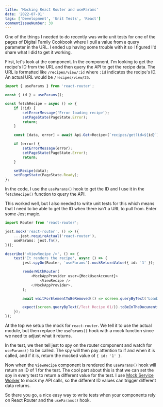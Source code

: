 ```yaml
---
title: 'Mocking React Router and useParams'
date: '2022-07-01'
tags: ['Development', 'Unit Tests', 'React']
commentIssueNumber: 30
---
```


One of the things I needed to do recently was write unit tests for one of the pages of Digital Family Cookbook where I pull a value from a query parameter in the URL. I ended up having some trouble with it so I figured I'd share what I did to get it working.

First, let's look at the component. In the component, I'm looking to get the recipe's ID from the URL and then query the API to get the recipe data. The URL is formatted like `/recipes/view/:id` where `:id` indicates the recipe's ID. An actual URL would be `/recipes/view/25`.

```typescript
import { useParams } from 'react-router';

const { id } = useParams();

const fetchRecipe = async () => {
    if (!id) {
        setErrorMessage('Error loading recipe');
        setPageState(PageState.Error);
        return;
    }

    const [data, error] = await Api.Get<Recipe>(`recipes/get?id=${id}`);

    if (error) {
        setErrorMessage(error);
        setPageState(PageState.Error);
        return;
    }

    setRecipe(data);
    setPageState(PageState.Ready);
};
```

In the code, I use the `useParams()` hook to get the ID and I use it in the `fetchRecipe()` function to query the API.

This worked well, but I also needed to write unit tests for this which means that I need to be able to get the ID when there isn't a URL to pull from. Enter some Jest magic.

```typescript
import Router from 'react-router';

jest.mock('react-router', () => ({
    ...jest.requireActual('react-router'),
    useParams: jest.fn(),
}));

describe('<ViewRecipe />', () => {
    test('It renders the recipe', async () => {
        jest.spyOn(Router, 'useParams').mockReturnValue({ id: '1' });

        renderWithRouter(
            <MockAppProvider user={MockUserAccount}>
                <ViewRecipe />
            </MockAppProvider>,
        );

        await waitForElementToBeRemoved(() => screen.queryByText('Loading...'));

        expect(screen.queryByText(/Test Recipe 01/)).toBeInTheDocument();
    });
});
```

At the top we setup the mock for `react-router`. We tell it to use the actual module, but then replace the `useParams()` hook with a mock function since we need to adjust what it returns.

In the test, we then tell jest to spy on the router component and watch for `useParams()` to be called. The spy will then pay attention to if and when it is called, and if it is, return the mocked value of `{ id: '1' }`.

Now when the `ViewRecipe` component is rendered the `useParams()` hook will return an ID of 1 for the test. The cool part about this is that we can set the spy in every test to return a different value for the test. I use [Mock Service Worker](https://kpwags.com/posts/2021/02/03/unit-testing-with-msw) to mock my API calls, so the different ID values can trigger different data returns.

So there you go, a nice easy way to write tests when your components rely on React Router and the `useParams()` hook.